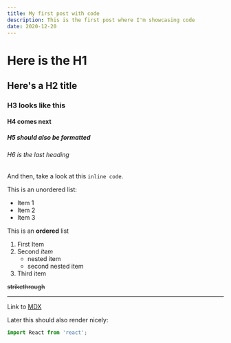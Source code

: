 ```yaml
---
title: My first post with code
description: This is the first post where I'm showcasing code
date: 2020-12-20
---
```


# Here is the H1

## Here's a H2 title

### H3 looks like this

#### H4 comes next

##### H5 should also be formatted

###### H6 is the last heading

And then, take a look at this `inline code`.

This is an unordered list:

-   Item 1
-   Item 2
-   Item 3

This is an **ordered** list

1. First Item
2. Second _item_
    - nested item
    - second nested item
3. Third item

~~strikethrough~~

---

Link to [MDX](https://mdxjs.com)

Later this should also render nicely:

```jsx
import React from 'react';
```

